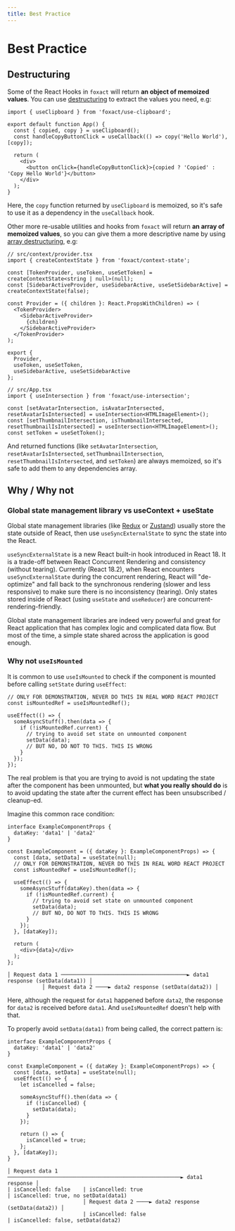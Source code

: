 ```yaml
---
title: Best Practice
---
```


# Best Practice

## Destructuring

Some of the React Hooks in `foxact` will return **an object of memoized values**. You can use [destructuring](https://developer.mozilla.org/en-US/docs/Web/JavaScript/Reference/Operators/Destructuring_assignment) to extract the values you need, e.g:

```tsx
import { useClipboard } from 'foxact/use-clipboard';

export default function App() {
  const { copied, copy } = useClipboard();
  const handleCopyButtonClick = useCallback(() => copy('Hello World'), [copy]);

  return (
    <div>
      <button onClick={handleCopyButtonClick}>{copied ? 'Copied' : 'Copy Hello World'}</button>
    </div>
  );
}
```

Here, the `copy` function returned by `useClipboard` is memoized, so it's safe to use it as a dependency in the `useCallback` hook.

Other more re-usable utilities and hooks from `foxact` will return **an array of memoized values**, so you can give them a more descriptive name by using [array destructuring](https://developer.mozilla.org/en-US/docs/Web/JavaScript/Reference/Operators/Destructuring_assignment#Array_destructuring), e.g:

```tsx
// src/context/provider.tsx
import { createContextState } from 'foxact/context-state';

const [TokenProvider, useToken, useSetToken] = createContextState<string | null>(null);
const [SidebarActiveProvider, useSidebarActive, useSetSidebarActive] = createContextState(false);

const Provider = ({ children }: React.PropsWithChildren) => (
  <TokenProvider>
    <SidebarActiveProvider>
      {children}
    </SidebarActiveProvider>
  </TokenProvider>
);

export {
  Provider,
  useToken, useSetToken,
  useSidebarActive, useSetSidebarActive
};

// src/App.tsx
import { useIntersection } from 'foxact/use-intersection';

const [setAvatarIntersection, isAvatarIntersected, resetAvatarIsIntersected] = useIntersection<HTMLImageElement>();
const [setThumbnailIntersection, isThumbnailIntersected, resetThumbnailIsIntersected] = useIntersection<HTMLImageElement>();
const setToken = useSetToken();
```

And returned functions (like `setAvatarIntersection`, `resetAvatarIsIntersected`, `setThumbnailIntersection`, `resetThumbnailIsIntersected`, and `setToken`) are always memoized, so it's safe to add them to any dependencies array.

## Why / Why not

### Global state management library vs useContext + useState

Global state management libraries (like [Redux](https://redux.js.org/) or [Zustand](https://github.com/pmndrs/zustand)) usually store the state outside of React, then use `useSyncExternalState` to sync the state into the React.

`useSyncExternalState` is a new React built-in hook introduced in React 18. It is a trade-off between React Concurrent Rendering and consistency (without tearing). Currently (React 18.2), when React encounters `useSyncExternalState` during the concurrent rendering, React will "de-optimize" and fall back to the synchronous rendering (slower and less responsive) to make sure there is no inconsistency (tearing). Only states stored inside of React (using `useState` and `useReducer`) are concurrent-rendering-friendly.

Global state management libraries are indeed very powerful and great for React application that has complex logic and complicated data flow. But most of the time, a simple state shared across the application is good enough.

### Why not `useIsMounted`

It is common to use `useIsMounted` to check if the component is mounted before calling `setState` during `useEffect`:

```tsx
// ONLY FOR DEMONSTRATION, NEVER DO THIS IN REAL WORD REACT PROJECT
const isMountedRef = useIsMountedRef();

useEffect(() => {
  someAsyncStuff().then(data => {
    if (!isMountedRef.current) {
      // trying to avoid set state on unmounted component
      setData(data);
      // BUT NO, DO NOT TO THIS. THIS IS WRONG
    }
  });
});
```

The real problem is that you are trying to avoid is not updating the state after the component has been unmounted, but **what you really should do** is to avoid updating the state after the current effect has been unsubscribed / cleanup-ed.

Imagine this common race condition:

```tsx
interface ExampleComponentProps {
  dataKey: 'data1' | 'data2'
}

const ExampleComponent = ({ dataKey }: ExampleComponentProps) => {
  const [data, setData] = useState(null);
  // ONLY FOR DEMONSTRATION, NEVER DO THIS IN REAL WORD REACT PROJECT
  const isMountedRef = useIsMountedRef();

  useEffect(() => {
    someAsyncStuff(dataKey).then(data => {
      if (!isMountedRef.current) {
        // trying to avoid set state on unmounted component
        setData(data);
        // BUT NO, DO NOT TO THIS. THIS IS WRONG
      }
    });
  }, [dataKey]);

  return (
    <div>{data}</div>
  );
};
```

```
│ Request data 1 ────────────────────────────────────────► data1 response (setData(data1)) │
           │ Request data 2 ────► data2 response (setData(data2)) │
```

Here, although the request for `data1` happened before `data2`, the response for `data2` is received before `data1`. And `useIsMountedRef` doesn't help with that.

To properly avoid `setData(data1)` from being called, the correct pattern is:

```tsx
interface ExampleComponentProps {
  dataKey: 'data1' | 'data2'
}

const ExampleComponent = ({ dataKey }: ExampleComponentProps) => {
  const [data, setData] = useState(null);
  useEffect(() => {
    let isCancelled = false;

    someAsyncStuff().then(data => {
      if (!isCancelled) {
        setData(data);
      }
    });

    return () => {
      isCancelled = true;
    };
  }, [dataKey]);
}
```

```
│ Request data 1 ───────────────────────────────────────────────────────► data1 response │
| isCancelled: false    | isCancelled: true                                              | isCancelled: true, no setData(data1)
                        │ Request data 2 ────► data2 response (setData(data2)) │
                        | isCancelled: false                                   | isCancelled: false, setData(data2)
```


